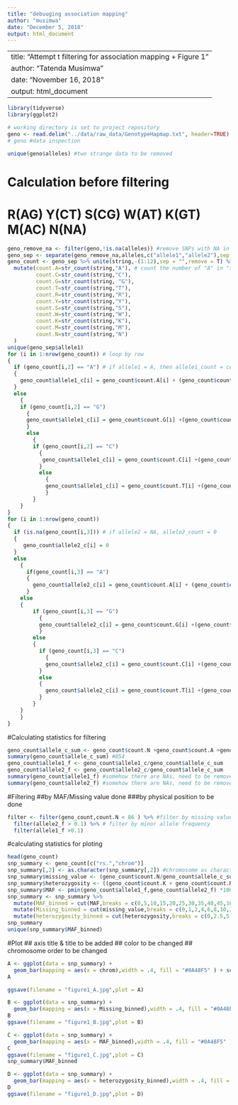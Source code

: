 ---
title: "debuuging association mapping"
author: "musimwa"
date: "December 5, 2018"
output: html_document
---

---
title: "Attempt t filtering for association mapping + Figure 1"
author: "Tatenda Musimwa"
date: "November 16, 2018"
output: html_document
---
```{r}
library(tidyverse)
library(ggplot2)
```

```{r} 
# working directory is set to project repository
geno <- read.delim("../data/raw_data/GenotypeHapmap.txt", header=TRUE)
# geno #data inspection
```

```{r}
unique(geno$alleles) #two strange data to be removed
```

# Calculation before filtering
# R(AG) Y(CT) S(CG) W(AT) K(GT) M(AC) N(NA)
```{r}
geno_remove_na <- filter(geno,!is.na(alleles)) #remove SNPs with NA in "alleles"
geno_sep <- separate(geno_remove_na,alleles,c("allele1","allele2"),sep = "/") #seperate "alleles" to "allele1" & "allele2"
geno_count <- geno_sep %>% unite(string,-(1:12),sep = "",remove = T) %>% #unite all SNP columns together
  mutate(count.A=str_count(string,"A"), # count the number of "A" in "string"
         count.C=str_count(string,"C"),
         count.G=str_count(string, "G"),
         count.T=str_count(string,"T"),
         count.R=str_count(string,"R"),
         count.Y=str_count(string,"Y"),
         count.S=str_count(string,"S"),
         count.W=str_count(string,"W"),
         count.K=str_count(string,"K"),
         count.M=str_count(string,"M"),
         count.N=str_count(string,"N")
  )
unique(geno_sep$allele1)
for (i in 1:nrow(geno_count)) # loop by row
{
  if (geno_count[i,2] == "A") # if allele1 = A, then allele1_count = count_A
  {
    geno_count$allele1_c[i] = geno_count$count.A[i] + (geno_count$count.R[i] + geno_count$count.W[i] + geno_count$count.M[i])/2
  } 
  else
    {
    if (geno_count[i,2] == "G")
      {
      geno_count$allele1_c[i] = geno_count$count.G[i] +(geno_count$count.R[i] + geno_count$count.S[i] + geno_count$count.K[i])/2
      } 
      else
        {
        if (geno_count[i,2] == "C")
          {
           geno_count$allele1_c[i] = geno_count$count.C[i] +(geno_count$count.Y[i] + geno_count$count.S[i] +geno_count$count.M[i])/2
          } 
          else 
            {
            geno_count$allele1_c[i] = geno_count$count.T[i] +(geno_count$count.Y[i] + geno_count$count.W[i] +geno_count$count.K[i])/2
            }
        }
    }
}
for (i in 1:nrow(geno_count)) 
{
  if (is.na(geno_count[i,3])) # if allele2 = NA, allele2_count = 0
  {
     geno_count$allele2_c[i] = 0
  }
  else
    {
      if(geno_count[i,3] == "A")
      {
        geno_count$allele2_c[i] = geno_count$count.A[i] + (geno_count$count.R[i] + geno_count$count.W[i] + geno_count$count.M[i])/2
      }
    else
    {
        if (geno_count[i,3] == "G")
          {
          geno_count$allele2_c[i] = geno_count$count.G[i] +(geno_count$count.R[i] + geno_count$count.S[i] + geno_count$count.K[i])/2
          } 
        else
        {
          if (geno_count[i,3] == "C")
            {
            geno_count$allele2_c[i] = geno_count$count.C[i] +(geno_count$count.Y[i] + geno_count$count.S[i] +geno_count$count.M[i])/2
          } 
          else
          {
            geno_count$allele2_c[i] = geno_count$count.T[i] +(geno_count$count.Y[i] + geno_count$count.W[i] +geno_count$count.K[i])/2
          }
        }
    }
    }
}
```

#Calculating statistics for filtering
```{r}
geno_count$allele_c_sum <- geno_count$count.N +geno_count$count.A +geno_count$count.C +geno_count$count.G +geno_count$count.T +geno_count$count.R +geno_count$count.Y +geno_count$count.S +geno_count$count.W +geno_count$count.K +geno_count$count.M
summary(geno_count$allele_c_sum) #854
geno_count$allele1_f <- geno_count$allele1_c/geno_count$allele_c_sum
geno_count$allele2_f <- geno_count$allele2_c/geno_count$allele_c_sum
summary(geno_count$allele1_f) #somehow there are NAs, need to be removed
summary(geno_count$allele2_f) #somehow there are NAs, need to be removed
```

#Filtering
##by MAF/Missing value done
###by physical position to be done
```{r}
filter <- filter(geno_count,count.N < 86 ) %>% #filter by missing value (854 * 0.1 = 85.4)
  filter(allele2_f > 0.1) %>% # filter by minor allele frequency
  filter(allele1_f >0.1)
```

#calculating statistics for ploting
```{r}
head(geno_count)
snp_summary <- geno_count[c("rs.","chrom")]
snp_summary[,2] <- as.character(snp_summary[,2]) #chromosome as character
snp_summary$missing_value <- (geno_count$count.N/geno_count$allele_c_sum )*100 #%
snp_summary$heterozygosity <- ((geno_count$count.K + geno_count$count.R +geno_count$count.Y +geno_count$count.S +geno_count$count.W +geno_count$count.M)/geno_count$allele_c_sum )*100
snp_summary$MAF <- pmin(geno_count$allele1_f,geno_count$allele2_f) *100
snp_summary <- snp_summary %>%
  mutate(MAF_binned = cut(MAF,breaks = c(0,5,10,15,20,25,30,35,40,45,100),include.lowest = T)) %>%
  mutate(Missing_binned = cut(missing_value,breaks = c(0,1,2,4,6,8,10,20,30,40,100),include.lowest = T)) %>%
  mutate(heterozygosity_binned = cut(heterozygosity,breaks = c(0,2.5,5,7.5,10,20,30,40,100),include.lowest = T)) 
snp_summary
unique(snp_summary$MAF_binned)
```
#Plot 
## axis title & title to be added
## color to be changed
## chromosome order to be changed
```{r}
A <- ggplot(data = snp_summary) +
  geom_bar(mapping = aes(x = chrom),width = .4, fill = "#0A48F5" ) + scale_x_discrete(limits=c("1","2","3","4","5","6","7","8","9","10","0")) + theme_classic() + labs(y = "SNP Number")
A

ggsave(filename = "figure1_A.jpg",plot = A)
```


```{r}
B <- ggplot(data = snp_summary) +
  geom_bar(mapping = aes(x = Missing_binned),width = .4, fill = "#0A48F5" ) + theme_classic() + labs(y = "SNP Number")
B
ggsave(filename = "figure1_B.jpg",plot = B)
```



```{r}
C <- ggplot(data = snp_summary) +
  geom_bar(mapping = aes(x = MAF_binned),width = .4, fill = "#0A48F5" ) + theme_classic() + labs(y = "SNP Number")
C
ggsave(filename = "figure1_C.jpg",plot = C)
snp_summary$MAF_binned
```



```{r}
D <- ggplot(data = snp_summary) +
  geom_bar(mapping = aes(x = heterozygosity_binned),width = .4, fill = "#0A48F5" ) + theme_classic() + labs(y = "SNP Number")
D
ggsave(filename = "figure1_D.jpg",plot = D)
```